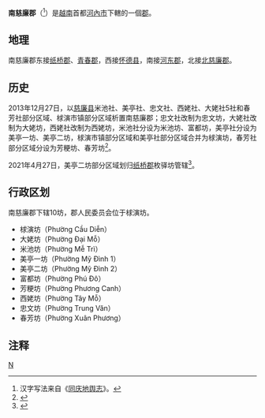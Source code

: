 {{Infobox Settlement
|name                   = 南慈廉郡
|settlement_type        = 郡
|official_name          = 
|other_name             = 
|native_name            = {{lang|vi|Quận Nam Từ Liêm}}
|nickname               = 
|motto                  = 
|image_skyline          = LANDMARK72 night.jpg
|imagesize              = 
|image_caption          = 
|image_flag             = 
|flag_size              = 
|image_seal             = 
|seal_size              = 
|image_shield           = 
|shield_size            = 
|image_blank_emblem     = 
|blank_emblem_size      = 
|image_map              = {{Infobox mapframe|frame-width=250|zoom=11}}
|mapsize                = 
|map_caption            = 
|image_map1             = Bản đồ Hà Nội.png
|mapsize1               = 
|map_caption1           = 南慈廉郡在河内市的位置
|pushpin_map            = Vietnam
|pushpin_label_position = bottom
|pushpin_map_caption    = 南慈廉郡在越南的位置
|pushpin_map1           = 
|pushpin_label_position1= 
|pushpin_map_caption1   = 
|subdivision_type       = 国家
|subdivision_name       = {{flag|Vietnam}}
|subdivision_type1      = [[越南行政区划|直辖市]]
|subdivision_name1      = [[河内市|河内市]]
|subdivision_type2      = 行政区划
|subdivision_name2      = 10坊
|subdivision_type3      = 
|subdivision_name3      = 
|seat_type              = 
|seat                   = 
|government_type        = 
|leader_title           = 
|leader_name            = 
|leader_title1          = 
|leader_name1           = 
|established_title      = 
|established_date       = 
|area_magnitude         = 
|unit_pref              = 
|area_footnotes         = 
|area_total_km2         = 32.17
|area_land_km2          = 
|area_water_km2         = 
|area_water_percent     = 
|area_urban_km2         = 
|area_metro_km2         = 
|population_as_of       = 2021年
|population_footnotes   = 
|population_note        = 
|population_total       = 269076
|population_density_km2 = auto
|population_metro             = 
|population_density_metro_km2 = 
|population_urban             = 
|population_density_urban_km2 = 
|timezone               = [[越南标准时间|越南标准时间]]
|utc_offset             = +7
|elevation_footnotes    = 
|elevation_m            = 
|coor_type              = 
|coordinates            = 
|postal_code_type       = 
|postal_code            = 
|area_code              = 
|website                = [https://namtuliem.hanoi.gov.vn 南慈廉郡电子信息门户网站]
|footnotes              = 
}}
'''南慈廉郡'''（{{vie|v='''Quận Nam Từ Liêm'''|hn=郡南慈廉}}<ref>汉字写法来自《[[同庆地舆志|同庆地舆志]]》。</ref>）是[[越南|越南]]首都[[河內市|河內市]]下轄的一個[[郡|郡]]。

==地理==
南慈廉郡东接[[纸桥郡|纸桥郡]]、[[青春郡|青春郡]]，西接[[怀德县|怀德县]]，南接[[河东郡_(越南)|河东郡]]，北接[[北慈廉郡|北慈廉郡]]。

==历史==
2013年12月27日，以[[慈廉县|慈廉县]]米池社、美亭社、忠文社、西姥社、大姥社5社和春芳社部分区域、梂演市镇部分区域析置南慈廉郡；忠文社改制为忠文坊，大姥社改制为大姥坊，西姥社改制为西姥坊，米池社分设为米池坊、富都坊，美亭社分设为美亭一坊、美亭二坊，梂演市镇部分区域和美亭社部分区域合并为梂演坊，春芳社部分区域分设为芳粳坊、春芳坊<ref>{{Cite web |url=https://thuvienphapluat.vn/van-ban/Bo-may-hanh-chinh/Nghi-quyet-132-NQ-CP-nam-2013-dieu-chinh-dia-gioi-hanh-chinh-Tu-Liem-Ha-Noi-217666.aspx |title=Nghị quyết 132/NQ-CP năm 2013 điều chỉnh địa giới hành chính huyện Từ Liêm để thành lập 02 quận và 23 phường thuộc thành phố Hà Nội do Chính phủ ban hành |accessdate=2020-02-18 |archive-date=2020-04-01 |archive-url=https://web.archive.org/web/20200401095519/https://thuvienphapluat.vn/van-ban/Bo-may-hanh-chinh/Nghi-quyet-132-NQ-CP-nam-2013-dieu-chinh-dia-gioi-hanh-chinh-Tu-Liem-Ha-Noi-217666.aspx |dead-url=no }}</ref>。

2021年4月27日，美亭二坊部分区域划归[[纸桥郡|纸桥郡]]枚驿坊管辖<ref>{{Cite web |url=https://thuvienphapluat.vn/van-ban/Bo-may-hanh-chinh/Nghi-quyet-1263-NQ-UBTVQH14-2021-dieu-chinh-dia-gioi-don-vi-hanh-chinh-giua-cac-quan-Ha-Noi-473347.aspx |title=Nghị quyết 1263/NQ-UBTVQH14 năm 2021 về điều chỉnh địa giới đơn vị hành chính giữa các quận Cầu Giấy, Bắc Từ Liêm và Nam Từ Liêm thuộc thành phố Hà Nội do Ủy ban Thường vụ Quốc hội ban hành |access-date=2021-05-07 |archive-date=2021-06-07 |archive-url=https://web.archive.org/web/20210607085259/https://thuvienphapluat.vn/van-ban/Bo-may-hanh-chinh/Nghi-quyet-1263-NQ-UBTVQH14-2021-dieu-chinh-dia-gioi-don-vi-hanh-chinh-giua-cac-quan-Ha-Noi-473347.aspx |dead-url=no }}</ref>。

==行政区划==
南慈廉郡下辖10坊，郡人民委员会位于梂演坊。
*梂演坊（Phường Cầu Diễn）
*大姥坊（Phường Đại Mỗ）
*米池坊（Phường Mễ Trì）
*美亭一坊（Phường Mỹ Đình 1）
*美亭二坊（Phường Mỹ Đình 2）
*富都坊（Phường Phú Đô）
*芳粳坊（Phường Phương Canh）
*西姥坊（Phường Tây Mỗ）
*忠文坊（Phường Trung Văn）
*春芳坊（Phường Xuân Phương）

==注释==
{{reflist|2}}
{{河内市行政区划}}
{{越南红河三角洲之县市镇区域划分}}

[[Category:河內市郡份|N]]